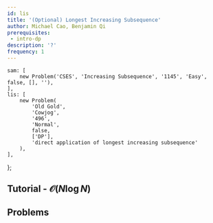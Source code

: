 ```yaml
---
id: lis
title: '(Optional) Longest Increasing Subsequence'
author: Michael Cao, Benjamin Qi
prerequisites:
 - intro-dp
description: '?'
frequency: 1
---
```


	sam: [
		new Problem('CSES', 'Increasing Subsequence', '1145', 'Easy', false, [], ''),
	],
	lis: [
		new Problem(
			'Old Gold',
			'Cowjog',
			'496',
			'Normal',
			false,
			['DP'],
			'direct application of longest increasing subsequence'
		),
	],
};

<!-- new Problem(
	'LC',
	'Longest Increasing Subsequence',
	'https://leetcode.com/problems/longest-increasing-subsequence/',
	'Very Easy',
	true,
	['DP'],
	'dp[i] = LIS up to i, use binary search to decrease runtime from quadratic'
), -->

<!-- 		new Problem(
			'Kattis',
			'Longest Increasing Subsequence',
			'longincsubseq',
			'Easy',
			true,
			[],
			''
		), -->

<!-- new Problem(
	'Plat',
	'Sort It Out',
	'865',
	'Insane',
	false,
	['DP'],
	'component of kth largest LIS, read editorial for more details'
), -->

<!-- ### Longest Increasing Subsequence -->

<!-- Some of the problems in this section don't initially look like Longest Increasing Subsequence, but it ends up being the solution. <Asterisk> This can happen a lot, which is why it's a good idea to not focus on one topic unless you have a full solution.</Asterisk> -->

<FocusProblem problem={problems.sam[0]} />

## Tutorial - $\mathcal{O}(N\log N)$

<IncompleteSection />

## Problems

<IncompleteSection />

<Problems problems={problems.lis} />

<!-- <Resource source="CF" title="DP List" url="325">
 	misc probs, a lot of which you don't need to know at this level
</Resource> -->